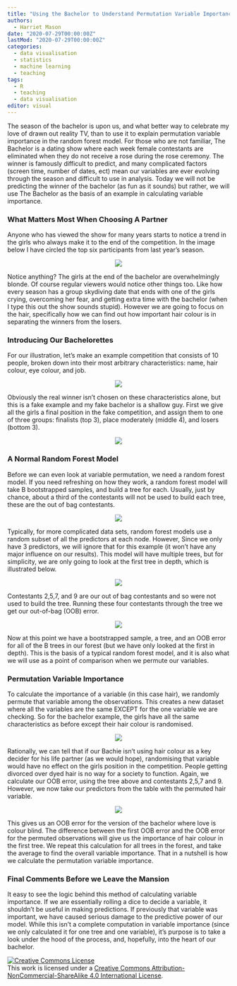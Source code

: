 ```yaml
---
title: "Using the Bachelor to Understand Permutation Variable Importance"
authors: 
  - Harriet Mason
date: "2020-07-29T00:00:00Z"
lastMod: "2020-07-29T00:00:00Z"
categories:
  - data visualisation
  - statistics
  - machine learning
  - teaching
tags:
  - R
  - teaching
  - data visualisation
editor: visual
---
```


The season of the bachelor is upon us, and what better way to celebrate my love of drawn out reality TV, than to use it to explain permutation variable importance in the random forest model. For those who are not familiar, The Bachelor is a dating show where each week female contestants are eliminated when they do not receive a rose during the rose ceremony. The winner is famously difficult to predict, and many complicated factors (screen time, number of dates, ect) mean our variables are ever evolving through the season and difficult to use in analysis. Today we will not be predicting the winner of the bachelor (as fun as it sounds) but rather, we will use The Bachelor as the basis of an example in calculating variable importance.

### What Matters Most When Choosing A Partner

Anyone who has viewed the show for many years starts to notice a trend in the girls who always make it to the end of the competition. In the image below I have circled the top six participants from last year's season.

<center>![](draw2.1.png)</center>

Notice anything? The girls at the end of the bachelor are overwhelmingly blonde. Of course regular viewers would notice other things too. Like how every season has a group skydiving date that ends with one of the girls crying, overcoming her fear, and getting extra time with the bachelor (when I type this out the show sounds stupid). However we are going to focus on the hair, specifically how we can find out how important hair colour is in separating the winners from the losers.

### Introducing Our Bachelorettes

For our illustration, let's make an example competition that consists of 10 people, broken down into their most arbitrary characteristics: name, hair colour, eye colour, and job.

<center>![](draw2.2.png)</center>

Obviously the real winner isn't chosen on these characteristics alone, but this is a fake example and my fake bachelor is a shallow guy. First we give all the girls a final position in the fake competition, and assign them to one of three groups: finalists (top 3), place moderately (middle 4), and losers (bottom 3).

<center>![](draw2.3.png)</center>

### A Normal Random Forest Model

Before we can even look at variable permutation, we need a random forest model. If you need refreshing on how they work, a random forest model will take B bootstrapped samples, and build a tree for each. Usually, just by chance, about a third of the contestants will not be used to build each tree, these are the out of bag contestants.

<center>![](draw2.4.png)</center>

Typically, for more complicated data sets, random forest models use a random subset of all the predictors at each node. However, Since we only have 3 predictors, we will ignore that for this example (it won't have any major influence on our results). This model will have multiple trees, but for simplicity, we are only going to look at the first tree in depth, which is illustrated below.

<center>![](draw2.5.png)</center>

Contestants 2,5,7, and 9 are our out of bag contestants and so were not used to build the tree. Running these four contestants through the tree we get our out-of-bag (OOB) error.

<center>![](draw2.6.png)</center>

Now at this point we have a bootstrapped sample, a tree, and an OOB error for all of the B trees in our forest (but we have only looked at the first in depth). This is the basis of a typical random forest model, and it is also what we will use as a point of comparison when we permute our variables.

### Permutation Variable Importance

To calculate the importance of a variable (in this case hair), we randomly permute that variable among the observations. This creates a new dataset where all the variables are the same EXCEPT for the one variable we are checking. So for the bachelor example, the girls have all the same characteristics as before except their hair colour is randomised.

<center>![](draw2.7.png)</center>

Rationally, we can tell that if our Bachie isn't using hair colour as a key decider for his life partner (as we would hope), randomising that variable would have no effect on the girls position in the competition. People getting divorced over dyed hair is no way for a society to function. Again, we calculate our OOB error, using the tree above and contestants 2,5,7 and 9. However, we now take our predictors from the table with the permuted hair variable.

<center>![](draw2.8.png)</center>

This gives us an OOB error for the version of the bachelor where love is colour blind. The difference between the first OOB error and the OOB error for the permuted observations will give us the importance of hair colour in the first tree. We repeat this calculation for all trees in the forest, and take the average to find the overall variable importance. That in a nutshell is how we calculate the permutation variable importance.

### Final Comments Before we Leave the Mansion

It easy to see the logic behind this method of calculating variable importance. If we are essentially rolling a dice to decide a variable, it shouldn't be useful in making predictions. If previously that variable was important, we have caused serious damage to the predictive power of our model. While this isn't a complete computation in variable importance (since we only calculated it for one tree and one variable), it's purpose is to take a look under the hood of the process, and, hopefully, into the heart of our bachelor.

<a rel="license" href="http://creativecommons.org/licenses/by-nc-sa/4.0/"><img src="https://i.creativecommons.org/l/by-nc-sa/4.0/88x31.png" alt="Creative Commons License" style="border-width:0"/></a><br />This work is licensed under a <a rel="license" href="http://creativecommons.org/licenses/by-nc-sa/4.0/">Creative Commons Attribution-NonCommercial-ShareAlike 4.0 International License</a>.

